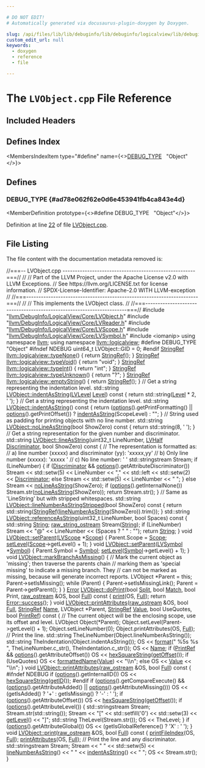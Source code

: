 ```yaml
---

# DO NOT EDIT!
# Automatically generated via docusaurus-plugin-doxygen by Doxygen.

slug: /api/files/lib/lib/debuginfo/lib/debuginfo/logicalview/lib/debuginfo/logicalview/core/lvobject-cpp
custom_edit_url: null
keywords:
  - doxygen
  - reference
  - file

---
```





# The `LVObject.cpp` File Reference

<DoxygenPage pluginConfig={pluginConfig}>



## Included Headers

<IncludesList>
<IncludesListItem
  filePath="llvm/DebugInfo/LogicalView/Core/LVObject.h"
  permalink="/docs/api/files/include/include/llvm/include/llvm/debuginfo/include/llvm/debuginfo/logicalview/include/llvm/debuginfo/logicalview/core/lvobject-h"
  isLocal="true" />
<IncludesListItem
  filePath="llvm/DebugInfo/LogicalView/Core/LVReader.h"
  permalink="/docs/api/files/include/include/llvm/include/llvm/debuginfo/include/llvm/debuginfo/logicalview/include/llvm/debuginfo/logicalview/core/lvreader-h"
  isLocal="true" />
<IncludesListItem
  filePath="llvm/DebugInfo/LogicalView/Core/LVScope.h"
  permalink="/docs/api/files/include/include/llvm/include/llvm/debuginfo/include/llvm/debuginfo/logicalview/include/llvm/debuginfo/logicalview/core/lvscope-h"
  isLocal="true" />
<IncludesListItem
  filePath="llvm/DebugInfo/LogicalView/Core/LVSymbol.h"
  permalink="/docs/api/files/include/include/llvm/include/llvm/debuginfo/include/llvm/debuginfo/logicalview/include/llvm/debuginfo/logicalview/core/lvsymbol-h"
  isLocal="true" />
<IncludesListItem
  filePath="iomanip"
  permalink=""
  isLocal="false" />
</IncludesList>

## Defines Index

<MembersIndex>

<MembersIndexItem
  type="#define"
  name={<><a href="#ad78e062f62e0d6e453941fb4ca843e4d">DEBUG&#95;TYPE</a>&nbsp;&nbsp;&nbsp;&quot;Object&quot;</>}>
</MembersIndexItem>

</MembersIndex>


<SectionDefinition>

## Defines

### DEBUG&#95;TYPE {#ad78e062f62e0d6e453941fb4ca843e4d}

<MemberDefinition
  prototype={<>#define DEBUG&#95;TYPE&nbsp;&nbsp;&nbsp;&quot;Object&quot;</>}>

Definition at line <a href="#l00022">22</a> of file <a href="/docs/api/files/lib/lib/debuginfo/lib/debuginfo/logicalview/lib/debuginfo/logicalview/core/lvobject-cpp">LVObject.cpp</a>.
</MemberDefinition>

</SectionDefinition>

## File Listing

The file content with the documentation metadata removed is:

<ProgramListing>

<Link id="l00001" /><CodeLine lineNumber="1"><Highlight kind="comment">//===-- LVObject.cpp ------------------------------------------------------===//</Highlight><Highlight kind="normal"></Highlight></CodeLine>
<Link id="l00002" /><CodeLine lineNumber="2"><Highlight kind="normal"></Highlight><Highlight kind="comment">//</Highlight><Highlight kind="normal"></Highlight></CodeLine>
<Link id="l00003" /><CodeLine lineNumber="3"><Highlight kind="normal"></Highlight><Highlight kind="comment">// Part of the LLVM Project, under the Apache License v2.0 with LLVM Exceptions.</Highlight><Highlight kind="normal"></Highlight></CodeLine>
<Link id="l00004" /><CodeLine lineNumber="4"><Highlight kind="normal"></Highlight><Highlight kind="comment">// See https://llvm.org/LICENSE.txt for license information.</Highlight><Highlight kind="normal"></Highlight></CodeLine>
<Link id="l00005" /><CodeLine lineNumber="5"><Highlight kind="normal"></Highlight><Highlight kind="comment">// SPDX-License-Identifier: Apache-2.0 WITH LLVM-exception</Highlight><Highlight kind="normal"></Highlight></CodeLine>
<Link id="l00006" /><CodeLine lineNumber="6"><Highlight kind="normal"></Highlight><Highlight kind="comment">//</Highlight><Highlight kind="normal"></Highlight></CodeLine>
<Link id="l00007" /><CodeLine lineNumber="7"><Highlight kind="normal"></Highlight><Highlight kind="comment">//===----------------------------------------------------------------------===//</Highlight><Highlight kind="normal"></Highlight></CodeLine>
<Link id="l00008" /><CodeLine lineNumber="8"><Highlight kind="normal"></Highlight><Highlight kind="comment">//</Highlight><Highlight kind="normal"></Highlight></CodeLine>
<Link id="l00009" /><CodeLine lineNumber="9"><Highlight kind="normal"></Highlight><Highlight kind="comment">// This implements the LVObject class.</Highlight><Highlight kind="normal"></Highlight></CodeLine>
<Link id="l00010" /><CodeLine lineNumber="10"><Highlight kind="normal"></Highlight><Highlight kind="comment">//</Highlight><Highlight kind="normal"></Highlight></CodeLine>
<Link id="l00011" /><CodeLine lineNumber="11"><Highlight kind="normal"></Highlight><Highlight kind="comment">//===----------------------------------------------------------------------===//</Highlight><Highlight kind="normal"></Highlight></CodeLine>
<Link id="l00012" /><CodeLine lineNumber="12"><Highlight kind="normal"></Highlight></CodeLine>
<Link id="l00013" /><CodeLine lineNumber="13"><Highlight kind="normal"></Highlight><Highlight kind="preprocessor">#include &quot;<a href="/docs/api/files/include/include/llvm/include/llvm/debuginfo/include/llvm/debuginfo/logicalview/include/llvm/debuginfo/logicalview/core/lvobject-h">llvm/DebugInfo/LogicalView/Core/LVObject.h</a>&quot;</Highlight><Highlight kind="normal"></Highlight></CodeLine>
<Link id="l00014" /><CodeLine lineNumber="14"><Highlight kind="normal"></Highlight><Highlight kind="preprocessor">#include &quot;<a href="/docs/api/files/include/include/llvm/include/llvm/debuginfo/include/llvm/debuginfo/logicalview/include/llvm/debuginfo/logicalview/core/lvreader-h">llvm/DebugInfo/LogicalView/Core/LVReader.h</a>&quot;</Highlight><Highlight kind="normal"></Highlight></CodeLine>
<Link id="l00015" /><CodeLine lineNumber="15"><Highlight kind="normal"></Highlight><Highlight kind="preprocessor">#include &quot;<a href="/docs/api/files/include/include/llvm/include/llvm/debuginfo/include/llvm/debuginfo/logicalview/include/llvm/debuginfo/logicalview/core/lvscope-h">llvm/DebugInfo/LogicalView/Core/LVScope.h</a>&quot;</Highlight><Highlight kind="normal"></Highlight></CodeLine>
<Link id="l00016" /><CodeLine lineNumber="16"><Highlight kind="normal"></Highlight><Highlight kind="preprocessor">#include &quot;<a href="/docs/api/files/include/include/llvm/include/llvm/debuginfo/include/llvm/debuginfo/logicalview/include/llvm/debuginfo/logicalview/core/lvsymbol-h">llvm/DebugInfo/LogicalView/Core/LVSymbol.h</a>&quot;</Highlight><Highlight kind="normal"></Highlight></CodeLine>
<Link id="l00017" /><CodeLine lineNumber="17"><Highlight kind="normal"></Highlight><Highlight kind="preprocessor">#include &lt;iomanip&gt;</Highlight><Highlight kind="normal"></Highlight></CodeLine>
<Link id="l00018" /><CodeLine lineNumber="18"><Highlight kind="normal"></Highlight></CodeLine>
<Link id="l00019" /><CodeLine lineNumber="19"><Highlight kind="normal"></Highlight><Highlight kind="keyword">using namespace </Highlight><Highlight kind="normal"><a href="/docs/api/namespaces/llvm">llvm</a>;</Highlight></CodeLine>
<Link id="l00020" /><CodeLine lineNumber="20"><Highlight kind="normal"></Highlight><Highlight kind="keyword">using namespace </Highlight><Highlight kind="normal"><a href="/docs/api/namespaces/llvm/logicalview">llvm::logicalview</a>;</Highlight></CodeLine>
<Link id="l00021" /><CodeLine lineNumber="21"><Highlight kind="normal"></Highlight></CodeLine>
<Link id="l00022" /><CodeLine lineNumber="22" lineLink="#ad78e062f62e0d6e453941fb4ca843e4d"><Highlight kind="normal"></Highlight><Highlight kind="preprocessor">#define DEBUG&#95;TYPE &quot;Object&quot;</Highlight><Highlight kind="normal"></Highlight></CodeLine>
<Link id="l00023" /><CodeLine lineNumber="23"><Highlight kind="normal"></Highlight></CodeLine>
<Link id="l00024" /><CodeLine lineNumber="24"><Highlight kind="normal"></Highlight><Highlight kind="preprocessor">#ifndef NDEBUG</Highlight><Highlight kind="normal"></Highlight></CodeLine>
<Link id="l00025" /><CodeLine lineNumber="25"><Highlight kind="normal">uint64&#95;t LVObject::GID = 0;</Highlight></CodeLine>
<Link id="l00026" /><CodeLine lineNumber="26"><Highlight kind="normal"></Highlight><Highlight kind="preprocessor">#endif</Highlight><Highlight kind="normal"></Highlight></CodeLine>
<Link id="l00027" /><CodeLine lineNumber="27"><Highlight kind="normal"></Highlight></CodeLine>
<Link id="l00028" /><CodeLine lineNumber="28" lineLink="/docs/api/namespaces/llvm/logicalview/#a774c03bd80c2740100178b581c7d7f8f"><Highlight kind="normal"><a href="/docs/api/classes/llvm/stringref">StringRef</a> <a href="/docs/api/namespaces/llvm/logicalview/#a774c03bd80c2740100178b581c7d7f8f">llvm::logicalview::typeNone</a>() &#123; </Highlight><Highlight kind="keywordflow">return</Highlight><Highlight kind="normal"> <a href="/docs/api/classes/llvm/stringref">StringRef</a>(); &#125;</Highlight></CodeLine>
<Link id="l00029" /><CodeLine lineNumber="29" lineLink="/docs/api/namespaces/llvm/logicalview/#ae02e5f410984a4ef397d06c42e44ff7a"><Highlight kind="normal"><a href="/docs/api/classes/llvm/stringref">StringRef</a> <a href="/docs/api/namespaces/llvm/logicalview/#ae02e5f410984a4ef397d06c42e44ff7a">llvm::logicalview::typeVoid</a>() &#123; </Highlight><Highlight kind="keywordflow">return</Highlight><Highlight kind="normal"> </Highlight><Highlight kind="stringliteral">&quot;void&quot;</Highlight><Highlight kind="normal">; &#125;</Highlight></CodeLine>
<Link id="l00030" /><CodeLine lineNumber="30" lineLink="/docs/api/namespaces/llvm/logicalview/#ad1c531a0699aebb488abde5cbf977c50"><Highlight kind="normal"><a href="/docs/api/classes/llvm/stringref">StringRef</a> <a href="/docs/api/namespaces/llvm/logicalview/#ad1c531a0699aebb488abde5cbf977c50">llvm::logicalview::typeInt</a>() &#123; </Highlight><Highlight kind="keywordflow">return</Highlight><Highlight kind="normal"> </Highlight><Highlight kind="stringliteral">&quot;int&quot;</Highlight><Highlight kind="normal">; &#125;</Highlight></CodeLine>
<Link id="l00031" /><CodeLine lineNumber="31" lineLink="/docs/api/namespaces/llvm/logicalview/#a60922260b893f6f8628b73c88c1fc5c6"><Highlight kind="normal"><a href="/docs/api/classes/llvm/stringref">StringRef</a> <a href="/docs/api/namespaces/llvm/logicalview/#a60922260b893f6f8628b73c88c1fc5c6">llvm::logicalview::typeUnknown</a>() &#123; </Highlight><Highlight kind="keywordflow">return</Highlight><Highlight kind="normal"> </Highlight><Highlight kind="stringliteral">&quot;?&quot;</Highlight><Highlight kind="normal">; &#125;</Highlight></CodeLine>
<Link id="l00032" /><CodeLine lineNumber="32" lineLink="/docs/api/namespaces/llvm/logicalview/#a6a2797528e8279aa6a07de8f556466b3"><Highlight kind="normal"><a href="/docs/api/classes/llvm/stringref">StringRef</a> <a href="/docs/api/namespaces/llvm/logicalview/#a6a2797528e8279aa6a07de8f556466b3">llvm::logicalview::emptyString</a>() &#123; </Highlight><Highlight kind="keywordflow">return</Highlight><Highlight kind="normal"> <a href="/docs/api/classes/llvm/stringref">StringRef</a>(); &#125;</Highlight></CodeLine>
<Link id="l00033" /><CodeLine lineNumber="33"><Highlight kind="normal"></Highlight></CodeLine>
<Link id="l00034" /><CodeLine lineNumber="34"><Highlight kind="normal"></Highlight><Highlight kind="comment">// Get a string representing the indentation level.</Highlight><Highlight kind="normal"></Highlight></CodeLine>
<Link id="l00035" /><CodeLine lineNumber="35" lineLink="/docs/api/classes/llvm/logicalview/lvobject/#ad56bb10245038b174ef3b677b057592e"><Highlight kind="normal">std::string <a href="/docs/api/classes/llvm/logicalview/lvobject/#a3cdf91e89eae0b90391ed4de8e888d48">LVObject::indentAsString</a>(<a href="/docs/api/namespaces/llvm/logicalview/#a4eaccc9c89c59a59cbfab176861e1581">LVLevel</a> <a href="/docs/api/namespaces/llvm/logicalview/#a9696bc411b0a7022c2cc78bff5173cefaa0db49ba470c1c9ae2128c3470339153">Level</a>)</Highlight><Highlight kind="keyword"> const </Highlight><Highlight kind="normal">&#123;</Highlight></CodeLine>
<Link id="l00036" /><CodeLine lineNumber="36"><Highlight kind="normal">  </Highlight><Highlight kind="keywordflow">return</Highlight><Highlight kind="normal"> std::string(<a href="/docs/api/namespaces/llvm/logicalview/#a9696bc411b0a7022c2cc78bff5173cefaa0db49ba470c1c9ae2128c3470339153">Level</a> &#42; 2, </Highlight><Highlight kind="charliteral">&#39; &#39;</Highlight><Highlight kind="normal">);</Highlight></CodeLine>
<Link id="l00037" /><CodeLine lineNumber="37"><Highlight kind="normal">&#125;</Highlight></CodeLine>
<Link id="l00038" /><CodeLine lineNumber="38"><Highlight kind="normal"></Highlight></CodeLine>
<Link id="l00039" /><CodeLine lineNumber="39"><Highlight kind="normal"></Highlight><Highlight kind="comment">// Get a string representing the indentation level.</Highlight><Highlight kind="normal"></Highlight></CodeLine>
<Link id="l00040" /><CodeLine lineNumber="40" lineLink="/docs/api/classes/llvm/logicalview/lvobject/#a3cdf91e89eae0b90391ed4de8e888d48"><Highlight kind="normal">std::string <a href="/docs/api/classes/llvm/logicalview/lvobject/#a3cdf91e89eae0b90391ed4de8e888d48">LVObject::indentAsString</a>()</Highlight><Highlight kind="keyword"> const </Highlight><Highlight kind="normal">&#123;</Highlight></CodeLine>
<Link id="l00041" /><CodeLine lineNumber="41"><Highlight kind="normal">  </Highlight><Highlight kind="keywordflow">return</Highlight><Highlight kind="normal"> (<a href="/docs/api/namespaces/llvm/logicalview/#adc3278484dd140d018661381153aaf8d">options</a>().getPrintFormatting() || <a href="/docs/api/namespaces/llvm/logicalview/#adc3278484dd140d018661381153aaf8d">options</a>().getPrintOffset())</Highlight></CodeLine>
<Link id="l00042" /><CodeLine lineNumber="42"><Highlight kind="normal">             ? <a href="/docs/api/classes/llvm/logicalview/lvobject/#a3cdf91e89eae0b90391ed4de8e888d48">indentAsString</a>(ScopeLevel)</Highlight></CodeLine>
<Link id="l00043" /><CodeLine lineNumber="43"><Highlight kind="normal">             : </Highlight><Highlight kind="stringliteral">&quot;&quot;</Highlight><Highlight kind="normal">;</Highlight></CodeLine>
<Link id="l00044" /><CodeLine lineNumber="44"><Highlight kind="normal">&#125;</Highlight></CodeLine>
<Link id="l00045" /><CodeLine lineNumber="45"><Highlight kind="normal"></Highlight></CodeLine>
<Link id="l00046" /><CodeLine lineNumber="46"><Highlight kind="normal"></Highlight><Highlight kind="comment">// String used as padding for printing objects with no line number.</Highlight><Highlight kind="normal"></Highlight></CodeLine>
<Link id="l00047" /><CodeLine lineNumber="47" lineLink="/docs/api/classes/llvm/logicalview/lvobject/#ac84d4fb8f9150eb2b1c33b5f578eea90"><Highlight kind="normal">std::string <a href="/docs/api/classes/llvm/logicalview/lvobject/#ac84d4fb8f9150eb2b1c33b5f578eea90">LVObject::noLineAsString</a>(</Highlight><Highlight kind="keywordtype">bool</Highlight><Highlight kind="normal"> ShowZero)</Highlight><Highlight kind="keyword"> const </Highlight><Highlight kind="normal">&#123;</Highlight></CodeLine>
<Link id="l00048" /><CodeLine lineNumber="48"><Highlight kind="normal">  </Highlight><Highlight kind="keywordflow">return</Highlight><Highlight kind="normal"> std::string(8, </Highlight><Highlight kind="charliteral">&#39; &#39;</Highlight><Highlight kind="normal">);</Highlight></CodeLine>
<Link id="l00049" /><CodeLine lineNumber="49"><Highlight kind="normal">&#125;</Highlight></CodeLine>
<Link id="l00050" /><CodeLine lineNumber="50"><Highlight kind="normal"></Highlight></CodeLine>
<Link id="l00051" /><CodeLine lineNumber="51"><Highlight kind="normal"></Highlight><Highlight kind="comment">// Get a string representation for the given number and discriminator.</Highlight><Highlight kind="normal"></Highlight></CodeLine>
<Link id="l00052" /><CodeLine lineNumber="52" lineLink="/docs/api/classes/llvm/logicalview/lvobject/#a37c137ed3c3bebc4ca879a8e4dfd3d7d"><Highlight kind="normal">std::string <a href="/docs/api/classes/llvm/logicalview/lvobject/#a37c137ed3c3bebc4ca879a8e4dfd3d7d">LVObject::lineAsString</a>(uint32&#95;t LineNumber, <a href="/docs/api/namespaces/llvm/logicalview/#adca89b91edd56113e539a1b1c5a4c26f">LVHalf</a> <a href="/docs/api/namespaces/llvm/logicalview/#a9696bc411b0a7022c2cc78bff5173cefa3d07d09db1423c8da8e60b5f36d2d903">Discriminator</a>,</Highlight></CodeLine>
<Link id="l00053" /><CodeLine lineNumber="53"><Highlight kind="normal">                                   </Highlight><Highlight kind="keywordtype">bool</Highlight><Highlight kind="normal"> ShowZero)</Highlight><Highlight kind="keyword"> const </Highlight><Highlight kind="normal">&#123;</Highlight></CodeLine>
<Link id="l00054" /><CodeLine lineNumber="54"><Highlight kind="normal">  </Highlight><Highlight kind="comment">// The representation is formatted as:</Highlight><Highlight kind="normal"></Highlight></CodeLine>
<Link id="l00055" /><CodeLine lineNumber="55"><Highlight kind="normal">  </Highlight><Highlight kind="comment">// a) line number (xxxxx) and discriminator (yy): &#39;xxxxx,yy&#39;</Highlight><Highlight kind="normal"></Highlight></CodeLine>
<Link id="l00056" /><CodeLine lineNumber="56"><Highlight kind="normal">  </Highlight><Highlight kind="comment">// b) Only line number (xxxxx):                   &#39;xxxxx   &#39;</Highlight><Highlight kind="normal"></Highlight></CodeLine>
<Link id="l00057" /><CodeLine lineNumber="57"><Highlight kind="normal">  </Highlight><Highlight kind="comment">// c) No line number:                             &#39;        &#39;</Highlight><Highlight kind="normal"></Highlight></CodeLine>
<Link id="l00058" /><CodeLine lineNumber="58"><Highlight kind="normal">  std::stringstream Stream;</Highlight></CodeLine>
<Link id="l00059" /><CodeLine lineNumber="59"><Highlight kind="normal">  </Highlight><Highlight kind="keywordflow">if</Highlight><Highlight kind="normal"> (LineNumber) &#123;</Highlight></CodeLine>
<Link id="l00060" /><CodeLine lineNumber="60"><Highlight kind="normal">    </Highlight><Highlight kind="keywordflow">if</Highlight><Highlight kind="normal"> (<a href="/docs/api/namespaces/llvm/logicalview/#a9696bc411b0a7022c2cc78bff5173cefa3d07d09db1423c8da8e60b5f36d2d903">Discriminator</a> &amp;&amp; <a href="/docs/api/namespaces/llvm/logicalview/#adc3278484dd140d018661381153aaf8d">options</a>().getAttributeDiscriminator())</Highlight></CodeLine>
<Link id="l00061" /><CodeLine lineNumber="61"><Highlight kind="normal">      Stream &lt;&lt; std::setw(5) &lt;&lt; LineNumber &lt;&lt; </Highlight><Highlight kind="stringliteral">&quot;,&quot;</Highlight><Highlight kind="normal"> &lt;&lt; std::left &lt;&lt; std::setw(2)</Highlight></CodeLine>
<Link id="l00062" /><CodeLine lineNumber="62"><Highlight kind="normal">             &lt;&lt; <a href="/docs/api/namespaces/llvm/logicalview/#a9696bc411b0a7022c2cc78bff5173cefa3d07d09db1423c8da8e60b5f36d2d903">Discriminator</a>;</Highlight></CodeLine>
<Link id="l00063" /><CodeLine lineNumber="63"><Highlight kind="normal">    </Highlight><Highlight kind="keywordflow">else</Highlight><Highlight kind="normal"></Highlight></CodeLine>
<Link id="l00064" /><CodeLine lineNumber="64"><Highlight kind="normal">      Stream &lt;&lt; std::setw(5) &lt;&lt; LineNumber &lt;&lt; </Highlight><Highlight kind="stringliteral">&quot;   &quot;</Highlight><Highlight kind="normal">;</Highlight></CodeLine>
<Link id="l00065" /><CodeLine lineNumber="65"><Highlight kind="normal">  &#125; </Highlight><Highlight kind="keywordflow">else</Highlight><Highlight kind="normal"></Highlight></CodeLine>
<Link id="l00066" /><CodeLine lineNumber="66"><Highlight kind="normal">    Stream &lt;&lt; <a href="/docs/api/classes/llvm/logicalview/lvobject/#ac84d4fb8f9150eb2b1c33b5f578eea90">noLineAsString</a>(ShowZero);</Highlight></CodeLine>
<Link id="l00067" /><CodeLine lineNumber="67"><Highlight kind="normal"></Highlight></CodeLine>
<Link id="l00068" /><CodeLine lineNumber="68"><Highlight kind="normal">  </Highlight><Highlight kind="keywordflow">if</Highlight><Highlight kind="normal"> (<a href="/docs/api/namespaces/llvm/logicalview/#adc3278484dd140d018661381153aaf8d">options</a>().getInternalNone())</Highlight></CodeLine>
<Link id="l00069" /><CodeLine lineNumber="69"><Highlight kind="normal">    Stream.str(<a href="/docs/api/classes/llvm/logicalview/lvobject/#ac84d4fb8f9150eb2b1c33b5f578eea90">noLineAsString</a>(ShowZero));</Highlight></CodeLine>
<Link id="l00070" /><CodeLine lineNumber="70"><Highlight kind="normal"></Highlight></CodeLine>
<Link id="l00071" /><CodeLine lineNumber="71"><Highlight kind="normal">  </Highlight><Highlight kind="keywordflow">return</Highlight><Highlight kind="normal"> Stream.str();</Highlight></CodeLine>
<Link id="l00072" /><CodeLine lineNumber="72"><Highlight kind="normal">&#125;</Highlight></CodeLine>
<Link id="l00073" /><CodeLine lineNumber="73"><Highlight kind="normal"></Highlight></CodeLine>
<Link id="l00074" /><CodeLine lineNumber="74"><Highlight kind="normal"></Highlight><Highlight kind="comment">// Same as &#39;LineString&#39; but with stripped whitespaces.</Highlight><Highlight kind="normal"></Highlight></CodeLine>
<Link id="l00075" /><CodeLine lineNumber="75" lineLink="/docs/api/classes/llvm/logicalview/lvobject/#aecf8de8c25352b77912539efc3c4bdf3"><Highlight kind="normal">std::string <a href="/docs/api/classes/llvm/logicalview/lvobject/#aecf8de8c25352b77912539efc3c4bdf3">LVObject::lineNumberAsStringStripped</a>(</Highlight><Highlight kind="keywordtype">bool</Highlight><Highlight kind="normal"> ShowZero)</Highlight><Highlight kind="keyword"> const </Highlight><Highlight kind="normal">&#123;</Highlight></CodeLine>
<Link id="l00076" /><CodeLine lineNumber="76"><Highlight kind="normal">  </Highlight><Highlight kind="keywordflow">return</Highlight><Highlight kind="normal"> std::string(<a href="/docs/api/classes/llvm/stringref">StringRef</a>(<a href="/docs/api/classes/llvm/logicalview/lvobject/#a56c79b694f7b59849dc64efabc9c3b70">lineNumberAsString</a>(ShowZero)).trim());</Highlight></CodeLine>
<Link id="l00077" /><CodeLine lineNumber="77"><Highlight kind="normal">&#125;</Highlight></CodeLine>
<Link id="l00078" /><CodeLine lineNumber="78"><Highlight kind="normal"></Highlight></CodeLine>
<Link id="l00079" /><CodeLine lineNumber="79" lineLink="/docs/api/classes/llvm/logicalview/lvobject/#a0e40564d3a2dc29ca5be453dbe05568c"><Highlight kind="normal">std::string <a href="/docs/api/classes/llvm/logicalview/lvobject/#a0e40564d3a2dc29ca5be453dbe05568c">LVObject::referenceAsString</a>(uint32&#95;t LineNumber,</Highlight></CodeLine>
<Link id="l00080" /><CodeLine lineNumber="80"><Highlight kind="normal">                                        </Highlight><Highlight kind="keywordtype">bool</Highlight><Highlight kind="normal"> Spaces)</Highlight><Highlight kind="keyword"> const </Highlight><Highlight kind="normal">&#123;</Highlight></CodeLine>
<Link id="l00081" /><CodeLine lineNumber="81"><Highlight kind="normal">  std::string <a href="/docs/api/namespaces/llvm/#ac226f3d2b9ca090171a8e0a8cb92c343a27118326006d3829667a400ad23d5d98">String</a>;</Highlight></CodeLine>
<Link id="l00082" /><CodeLine lineNumber="82"><Highlight kind="normal">  <a href="/docs/api/classes/llvm/raw-string-ostream">raw&#95;string&#95;ostream</a> Stream(<a href="/docs/api/namespaces/llvm/#ac226f3d2b9ca090171a8e0a8cb92c343a27118326006d3829667a400ad23d5d98">String</a>);</Highlight></CodeLine>
<Link id="l00083" /><CodeLine lineNumber="83"><Highlight kind="normal">  </Highlight><Highlight kind="keywordflow">if</Highlight><Highlight kind="normal"> (LineNumber)</Highlight></CodeLine>
<Link id="l00084" /><CodeLine lineNumber="84"><Highlight kind="normal">    Stream &lt;&lt; </Highlight><Highlight kind="stringliteral">&quot;@&quot;</Highlight><Highlight kind="normal"> &lt;&lt; LineNumber &lt;&lt; (Spaces ? </Highlight><Highlight kind="stringliteral">&quot; &quot;</Highlight><Highlight kind="normal"> : </Highlight><Highlight kind="stringliteral">&quot;&quot;</Highlight><Highlight kind="normal">);</Highlight></CodeLine>
<Link id="l00085" /><CodeLine lineNumber="85"><Highlight kind="normal"></Highlight></CodeLine>
<Link id="l00086" /><CodeLine lineNumber="86"><Highlight kind="normal">  </Highlight><Highlight kind="keywordflow">return</Highlight><Highlight kind="normal"> <a href="/docs/api/namespaces/llvm/#ac226f3d2b9ca090171a8e0a8cb92c343a27118326006d3829667a400ad23d5d98">String</a>;</Highlight></CodeLine>
<Link id="l00087" /><CodeLine lineNumber="87"><Highlight kind="normal">&#125;</Highlight></CodeLine>
<Link id="l00088" /><CodeLine lineNumber="88"><Highlight kind="normal"></Highlight></CodeLine>
<Link id="l00089" /><CodeLine lineNumber="89" lineLink="/docs/api/classes/llvm/logicalview/lvobject/#a980c7096c97db862ddec95e311bc60a7"><Highlight kind="normal"></Highlight><Highlight kind="keywordtype">void</Highlight><Highlight kind="normal"> <a href="/docs/api/classes/llvm/logicalview/lvobject/#a980c7096c97db862ddec95e311bc60a7">LVObject::setParent</a>(<a href="/docs/api/classes/llvm/logicalview/lvscope">LVScope</a> &#42;<a href="/docs/api/classes/llvm/logicalview/lvobject/#af6ec25fbed1ba22e74fe2173798fc6c1">Scope</a>) &#123;</Highlight></CodeLine>
<Link id="l00090" /><CodeLine lineNumber="90"><Highlight kind="normal">  Parent.Scope = <a href="/docs/api/classes/llvm/logicalview/lvobject/#af6ec25fbed1ba22e74fe2173798fc6c1">Scope</a>;</Highlight></CodeLine>
<Link id="l00091" /><CodeLine lineNumber="91"><Highlight kind="normal">  <a href="/docs/api/classes/llvm/logicalview/lvobject/#a4f4676dc32df6345482e9e84ed814274">setLevel</a>(<a href="/docs/api/classes/llvm/logicalview/lvobject/#af6ec25fbed1ba22e74fe2173798fc6c1">Scope</a>-&gt;getLevel() + 1);</Highlight></CodeLine>
<Link id="l00092" /><CodeLine lineNumber="92"><Highlight kind="normal">&#125;</Highlight></CodeLine>
<Link id="l00093" /><CodeLine lineNumber="93" lineLink="/docs/api/classes/llvm/logicalview/lvobject/#a0da483d93a05048df582a7abc08a6515"><Highlight kind="normal"></Highlight><Highlight kind="keywordtype">void</Highlight><Highlight kind="normal"> <a href="/docs/api/classes/llvm/logicalview/lvobject/#a980c7096c97db862ddec95e311bc60a7">LVObject::setParent</a>(<a href="/docs/api/classes/llvm/logicalview/lvsymbol">LVSymbol</a> &#42;<a href="/docs/api/classes/llvm/logicalview/lvobject/#aca73388280910037c4d10ff4e6c22756">Symbol</a>) &#123;</Highlight></CodeLine>
<Link id="l00094" /><CodeLine lineNumber="94"><Highlight kind="normal">  Parent.Symbol = <a href="/docs/api/classes/llvm/logicalview/lvobject/#aca73388280910037c4d10ff4e6c22756">Symbol</a>;</Highlight></CodeLine>
<Link id="l00095" /><CodeLine lineNumber="95"><Highlight kind="normal">  <a href="/docs/api/classes/llvm/logicalview/lvobject/#a4f4676dc32df6345482e9e84ed814274">setLevel</a>(<a href="/docs/api/classes/llvm/logicalview/lvobject/#aca73388280910037c4d10ff4e6c22756">Symbol</a>-&gt;getLevel() + 1);</Highlight></CodeLine>
<Link id="l00096" /><CodeLine lineNumber="96"><Highlight kind="normal">&#125;</Highlight></CodeLine>
<Link id="l00097" /><CodeLine lineNumber="97"><Highlight kind="normal"></Highlight></CodeLine>
<Link id="l00098" /><CodeLine lineNumber="98" lineLink="/docs/api/classes/llvm/logicalview/lvobject/#ac1d085ff08f6da33711c01f57d87eb49"><Highlight kind="normal"></Highlight><Highlight kind="keywordtype">void</Highlight><Highlight kind="normal"> <a href="/docs/api/classes/llvm/logicalview/lvobject/#ac1d085ff08f6da33711c01f57d87eb49">LVObject::markBranchAsMissing</a>() &#123;</Highlight></CodeLine>
<Link id="l00099" /><CodeLine lineNumber="99"><Highlight kind="normal">  </Highlight><Highlight kind="comment">// Mark the current object as &#39;missing&#39;; then traverse the parents chain</Highlight><Highlight kind="normal"></Highlight></CodeLine>
<Link id="l00100" /><CodeLine lineNumber="100"><Highlight kind="normal">  </Highlight><Highlight kind="comment">// marking them as &#39;special missing&#39; to indicate a missing branch. They</Highlight><Highlight kind="normal"></Highlight></CodeLine>
<Link id="l00101" /><CodeLine lineNumber="101"><Highlight kind="normal">  </Highlight><Highlight kind="comment">// can not be marked as missing, because will generate incorrect reports.</Highlight><Highlight kind="normal"></Highlight></CodeLine>
<Link id="l00102" /><CodeLine lineNumber="102"><Highlight kind="normal">  LVObject &#42;Parent = </Highlight><Highlight kind="keyword">this</Highlight><Highlight kind="normal">;</Highlight></CodeLine>
<Link id="l00103" /><CodeLine lineNumber="103"><Highlight kind="normal">  Parent-&gt;setIsMissing();</Highlight></CodeLine>
<Link id="l00104" /><CodeLine lineNumber="104"><Highlight kind="normal">  </Highlight><Highlight kind="keywordflow">while</Highlight><Highlight kind="normal"> (Parent) &#123;</Highlight></CodeLine>
<Link id="l00105" /><CodeLine lineNumber="105"><Highlight kind="normal">    Parent-&gt;setIsMissingLink();</Highlight></CodeLine>
<Link id="l00106" /><CodeLine lineNumber="106"><Highlight kind="normal">    Parent = Parent-&gt;getParent();</Highlight></CodeLine>
<Link id="l00107" /><CodeLine lineNumber="107"><Highlight kind="normal">  &#125;</Highlight></CodeLine>
<Link id="l00108" /><CodeLine lineNumber="108"><Highlight kind="normal">&#125;</Highlight></CodeLine>
<Link id="l00109" /><CodeLine lineNumber="109"><Highlight kind="normal"></Highlight></CodeLine>
<Link id="l00110" /><CodeLine lineNumber="110" lineLink="/docs/api/classes/llvm/logicalview/lvobject/#a188ae80eca4861c8c577fa5e905d8129"><Highlight kind="normal"><a href="/docs/api/classes/llvm/error">Error</a> <a href="/docs/api/classes/llvm/logicalview/lvobject/#a188ae80eca4861c8c577fa5e905d8129">LVObject::doPrint</a>(</Highlight><Highlight kind="keywordtype">bool</Highlight><Highlight kind="normal"> <a href="/docs/api/namespaces/llvm/logicalview/#a032987f23ff952c1def983c6bb120f00a8a9e64d86ed12ad40de129bc7f4683b2">Split</a>, </Highlight><Highlight kind="keywordtype">bool</Highlight><Highlight kind="normal"> <a href="/docs/api/namespaces/llvm/#a313a633eb3049b90e931206183e1251ea6da89265a9a8b0b28eb4946bb2ec0c6d">Match</a>, </Highlight><Highlight kind="keywordtype">bool</Highlight><Highlight kind="normal"> Print, <a href="/docs/api/classes/llvm/raw-ostream">raw&#95;ostream</a> &amp;OS,</Highlight></CodeLine>
<Link id="l00111" /><CodeLine lineNumber="111"><Highlight kind="normal">                        </Highlight><Highlight kind="keywordtype">bool</Highlight><Highlight kind="normal"> <a href="/docs/api/namespaces/llvm/#ad5b7ced2aa529c892b2219cd29b08760abbd47109890259c0127154db1af26c75">Full</a>)</Highlight><Highlight kind="keyword"> const </Highlight><Highlight kind="normal">&#123;</Highlight></CodeLine>
<Link id="l00112" /><CodeLine lineNumber="112"><Highlight kind="normal">  <a href="/docs/api/classes/llvm/logicalview/lvobject/#a3e05892840abc9d678e261136a722c8f">print</a>(OS, <a href="/docs/api/namespaces/llvm/#ad5b7ced2aa529c892b2219cd29b08760abbd47109890259c0127154db1af26c75">Full</a>);</Highlight></CodeLine>
<Link id="l00113" /><CodeLine lineNumber="113"><Highlight kind="normal">  </Highlight><Highlight kind="keywordflow">return</Highlight><Highlight kind="normal"> <a href="/docs/api/classes/llvm/error/#a4dfd0813c3d0e0a30439b5a3e9196b59">Error::success</a>();</Highlight></CodeLine>
<Link id="l00114" /><CodeLine lineNumber="114"><Highlight kind="normal">&#125;</Highlight></CodeLine>
<Link id="l00115" /><CodeLine lineNumber="115"><Highlight kind="normal"></Highlight></CodeLine>
<Link id="l00116" /><CodeLine lineNumber="116" lineLink="/docs/api/classes/llvm/logicalview/lvobject/#a380680c52658e054b402ae6608c1abae"><Highlight kind="normal"></Highlight><Highlight kind="keywordtype">void</Highlight><Highlight kind="normal"> <a href="/docs/api/classes/llvm/logicalview/lvobject/#a511a925253616e16867c610c2c101a51">LVObject::printAttributes</a>(<a href="/docs/api/classes/llvm/raw-ostream">raw&#95;ostream</a> &amp;OS, </Highlight><Highlight kind="keywordtype">bool</Highlight><Highlight kind="normal"> <a href="/docs/api/namespaces/llvm/#ad5b7ced2aa529c892b2219cd29b08760abbd47109890259c0127154db1af26c75">Full</a>, <a href="/docs/api/classes/llvm/stringref">StringRef</a> <a href="/docs/api/namespaces/llvm/logicalview/#af64c789b30b79a5f18889270bccef27ea49ee3087348e8d44e1feda1917443987">Name</a>,</Highlight></CodeLine>
<Link id="l00117" /><CodeLine lineNumber="117"><Highlight kind="normal">                               LVObject &#42;Parent, <a href="/docs/api/classes/llvm/stringref">StringRef</a> <a href="/docs/api/classes/llvm/value">Value</a>,</Highlight></CodeLine>
<Link id="l00118" /><CodeLine lineNumber="118"><Highlight kind="normal">                               </Highlight><Highlight kind="keywordtype">bool</Highlight><Highlight kind="normal"> UseQuotes, </Highlight><Highlight kind="keywordtype">bool</Highlight><Highlight kind="normal"> <a href="/docs/api/files/lib/lib/analysis/aliasanalysisevaluator-cpp/#a6451a1c6480d20ddadc050d111ed983e">PrintRef</a>)</Highlight><Highlight kind="keyword"> const </Highlight><Highlight kind="normal">&#123;</Highlight></CodeLine>
<Link id="l00119" /><CodeLine lineNumber="119"><Highlight kind="normal">  </Highlight><Highlight kind="comment">// The current object will be the enclosing scope, use its offset and level.</Highlight><Highlight kind="normal"></Highlight></CodeLine>
<Link id="l00120" /><CodeLine lineNumber="120"><Highlight kind="normal">  LVObject Object(&#42;Parent);</Highlight></CodeLine>
<Link id="l00121" /><CodeLine lineNumber="121"><Highlight kind="normal">  Object.setLevel(Parent-&gt;getLevel() + 1);</Highlight></CodeLine>
<Link id="l00122" /><CodeLine lineNumber="122"><Highlight kind="normal">  Object.setLineNumber(0);</Highlight></CodeLine>
<Link id="l00123" /><CodeLine lineNumber="123"><Highlight kind="normal">  Object.printAttributes(OS, <a href="/docs/api/namespaces/llvm/#ad5b7ced2aa529c892b2219cd29b08760abbd47109890259c0127154db1af26c75">Full</a>);</Highlight></CodeLine>
<Link id="l00124" /><CodeLine lineNumber="124"><Highlight kind="normal"></Highlight></CodeLine>
<Link id="l00125" /><CodeLine lineNumber="125"><Highlight kind="normal">  </Highlight><Highlight kind="comment">// Print the line.</Highlight><Highlight kind="normal"></Highlight></CodeLine>
<Link id="l00126" /><CodeLine lineNumber="126"><Highlight kind="normal">  std::string TheLineNumber(Object.lineNumberAsString());</Highlight></CodeLine>
<Link id="l00127" /><CodeLine lineNumber="127"><Highlight kind="normal">  std::string TheIndentation(Object.indentAsString());</Highlight></CodeLine>
<Link id="l00128" /><CodeLine lineNumber="128"><Highlight kind="normal">  OS &lt;&lt; <a href="/docs/api/namespaces/llvm/#a939bc2108d47080767f0c06ba56caec7">format</a>(</Highlight><Highlight kind="stringliteral">&quot; %5s %s &quot;</Highlight><Highlight kind="normal">, TheLineNumber.c&#95;str(), TheIndentation.c&#95;str());</Highlight></CodeLine>
<Link id="l00129" /><CodeLine lineNumber="129"><Highlight kind="normal"></Highlight></CodeLine>
<Link id="l00130" /><CodeLine lineNumber="130"><Highlight kind="normal">  OS &lt;&lt; <a href="/docs/api/namespaces/llvm/logicalview/#af64c789b30b79a5f18889270bccef27ea49ee3087348e8d44e1feda1917443987">Name</a>;</Highlight></CodeLine>
<Link id="l00131" /><CodeLine lineNumber="131"><Highlight kind="normal">  </Highlight><Highlight kind="keywordflow">if</Highlight><Highlight kind="normal"> (<a href="/docs/api/files/lib/lib/analysis/aliasanalysisevaluator-cpp/#a6451a1c6480d20ddadc050d111ed983e">PrintRef</a> &amp;&amp; <a href="/docs/api/namespaces/llvm/logicalview/#adc3278484dd140d018661381153aaf8d">options</a>().getAttributeOffset())</Highlight></CodeLine>
<Link id="l00132" /><CodeLine lineNumber="132"><Highlight kind="normal">    OS &lt;&lt; <a href="/docs/api/namespaces/llvm/logicalview/#a820f6df585d9c37a5904dd9703b0e356">hexSquareString</a>(<a href="/docs/api/classes/llvm/logicalview/lvobject/#ad2140967118b77a7ba7115ac2ba743ca">getOffset</a>());</Highlight></CodeLine>
<Link id="l00133" /><CodeLine lineNumber="133"><Highlight kind="normal">  </Highlight><Highlight kind="keywordflow">if</Highlight><Highlight kind="normal"> (UseQuotes)</Highlight></CodeLine>
<Link id="l00134" /><CodeLine lineNumber="134"><Highlight kind="normal">    OS &lt;&lt; <a href="/docs/api/namespaces/llvm/logicalview/#a975e05a429ba081a152682652ee640f9">formattedName</a>(<a href="/docs/api/classes/llvm/value">Value</a>) &lt;&lt; </Highlight><Highlight kind="stringliteral">&quot;\\n&quot;</Highlight><Highlight kind="normal">;</Highlight></CodeLine>
<Link id="l00135" /><CodeLine lineNumber="135"><Highlight kind="normal">  </Highlight><Highlight kind="keywordflow">else</Highlight><Highlight kind="normal"></Highlight></CodeLine>
<Link id="l00136" /><CodeLine lineNumber="136"><Highlight kind="normal">    OS &lt;&lt; <a href="/docs/api/classes/llvm/value">Value</a> &lt;&lt; </Highlight><Highlight kind="stringliteral">&quot;\\n&quot;</Highlight><Highlight kind="normal">;</Highlight></CodeLine>
<Link id="l00137" /><CodeLine lineNumber="137"><Highlight kind="normal">&#125;</Highlight></CodeLine>
<Link id="l00138" /><CodeLine lineNumber="138"><Highlight kind="normal"></Highlight></CodeLine>
<Link id="l00139" /><CodeLine lineNumber="139" lineLink="/docs/api/classes/llvm/logicalview/lvobject/#a511a925253616e16867c610c2c101a51"><Highlight kind="normal"></Highlight><Highlight kind="keywordtype">void</Highlight><Highlight kind="normal"> <a href="/docs/api/classes/llvm/logicalview/lvobject/#a511a925253616e16867c610c2c101a51">LVObject::printAttributes</a>(<a href="/docs/api/classes/llvm/raw-ostream">raw&#95;ostream</a> &amp;OS, </Highlight><Highlight kind="keywordtype">bool</Highlight><Highlight kind="normal"> <a href="/docs/api/namespaces/llvm/#ad5b7ced2aa529c892b2219cd29b08760abbd47109890259c0127154db1af26c75">Full</a>)</Highlight><Highlight kind="keyword"> const </Highlight><Highlight kind="normal">&#123;</Highlight></CodeLine>
<Link id="l00140" /><CodeLine lineNumber="140"><Highlight kind="normal"></Highlight><Highlight kind="preprocessor">#ifndef NDEBUG</Highlight><Highlight kind="normal"></Highlight></CodeLine>
<Link id="l00141" /><CodeLine lineNumber="141"><Highlight kind="normal">  </Highlight><Highlight kind="keywordflow">if</Highlight><Highlight kind="normal"> (<a href="/docs/api/namespaces/llvm/logicalview/#adc3278484dd140d018661381153aaf8d">options</a>().getInternalID())</Highlight></CodeLine>
<Link id="l00142" /><CodeLine lineNumber="142"><Highlight kind="normal">    OS &lt;&lt; <a href="/docs/api/namespaces/llvm/logicalview/#a820f6df585d9c37a5904dd9703b0e356">hexSquareString</a>(<a href="/docs/api/classes/llvm/logicalview/lvobject/#ab9b372fe51a0c6c8ef2e0565f28c5b4f">getID</a>());</Highlight></CodeLine>
<Link id="l00143" /><CodeLine lineNumber="143"><Highlight kind="normal"></Highlight><Highlight kind="preprocessor">#endif</Highlight><Highlight kind="normal"></Highlight></CodeLine>
<Link id="l00144" /><CodeLine lineNumber="144"><Highlight kind="normal">  </Highlight><Highlight kind="keywordflow">if</Highlight><Highlight kind="normal"> (<a href="/docs/api/namespaces/llvm/logicalview/#adc3278484dd140d018661381153aaf8d">options</a>().getCompareExecute() &amp;&amp;</Highlight></CodeLine>
<Link id="l00145" /><CodeLine lineNumber="145"><Highlight kind="normal">      (<a href="/docs/api/namespaces/llvm/logicalview/#adc3278484dd140d018661381153aaf8d">options</a>().getAttributeAdded() || <a href="/docs/api/namespaces/llvm/logicalview/#adc3278484dd140d018661381153aaf8d">options</a>().getAttributeMissing()))</Highlight></CodeLine>
<Link id="l00146" /><CodeLine lineNumber="146"><Highlight kind="normal">    OS &lt;&lt; (getIsAdded() ? </Highlight><Highlight kind="charliteral">&#39;+&#39;</Highlight><Highlight kind="normal"> : getIsMissing() ? </Highlight><Highlight kind="charliteral">&#39;-&#39;</Highlight><Highlight kind="normal"> : </Highlight><Highlight kind="charliteral">&#39; &#39;</Highlight><Highlight kind="normal">);</Highlight></CodeLine>
<Link id="l00147" /><CodeLine lineNumber="147"><Highlight kind="normal">  </Highlight><Highlight kind="keywordflow">if</Highlight><Highlight kind="normal"> (<a href="/docs/api/namespaces/llvm/logicalview/#adc3278484dd140d018661381153aaf8d">options</a>().getAttributeOffset())</Highlight></CodeLine>
<Link id="l00148" /><CodeLine lineNumber="148"><Highlight kind="normal">    OS &lt;&lt; <a href="/docs/api/namespaces/llvm/logicalview/#a820f6df585d9c37a5904dd9703b0e356">hexSquareString</a>(<a href="/docs/api/classes/llvm/logicalview/lvobject/#ad2140967118b77a7ba7115ac2ba743ca">getOffset</a>());</Highlight></CodeLine>
<Link id="l00149" /><CodeLine lineNumber="149"><Highlight kind="normal">  </Highlight><Highlight kind="keywordflow">if</Highlight><Highlight kind="normal"> (<a href="/docs/api/namespaces/llvm/logicalview/#adc3278484dd140d018661381153aaf8d">options</a>().getAttributeLevel()) &#123;</Highlight></CodeLine>
<Link id="l00150" /><CodeLine lineNumber="150"><Highlight kind="normal">    std::stringstream Stream;</Highlight></CodeLine>
<Link id="l00151" /><CodeLine lineNumber="151"><Highlight kind="normal">    Stream.str(std::string());</Highlight></CodeLine>
<Link id="l00152" /><CodeLine lineNumber="152"><Highlight kind="normal">    Stream &lt;&lt; </Highlight><Highlight kind="stringliteral">&quot;&#91;&quot;</Highlight><Highlight kind="normal"> &lt;&lt; std::setfill(</Highlight><Highlight kind="charliteral">&#39;0&#39;</Highlight><Highlight kind="normal">) &lt;&lt; std::setw(3) &lt;&lt; <a href="/docs/api/classes/llvm/logicalview/lvobject/#a959a880a044bc5df9bd3877d9a2001cd">getLevel</a>() &lt;&lt; </Highlight><Highlight kind="stringliteral">&quot;&#93;&quot;</Highlight><Highlight kind="normal">;</Highlight></CodeLine>
<Link id="l00153" /><CodeLine lineNumber="153"><Highlight kind="normal">    std::string TheLevel(Stream.str());</Highlight></CodeLine>
<Link id="l00154" /><CodeLine lineNumber="154"><Highlight kind="normal">    OS &lt;&lt; TheLevel;</Highlight></CodeLine>
<Link id="l00155" /><CodeLine lineNumber="155"><Highlight kind="normal">  &#125;</Highlight></CodeLine>
<Link id="l00156" /><CodeLine lineNumber="156"><Highlight kind="normal">  </Highlight><Highlight kind="keywordflow">if</Highlight><Highlight kind="normal"> (<a href="/docs/api/namespaces/llvm/logicalview/#adc3278484dd140d018661381153aaf8d">options</a>().getAttributeGlobal())</Highlight></CodeLine>
<Link id="l00157" /><CodeLine lineNumber="157"><Highlight kind="normal">    OS &lt;&lt; (getIsGlobalReference() ? </Highlight><Highlight kind="charliteral">&#39;X&#39;</Highlight><Highlight kind="normal"> : </Highlight><Highlight kind="charliteral">&#39; &#39;</Highlight><Highlight kind="normal">);</Highlight></CodeLine>
<Link id="l00158" /><CodeLine lineNumber="158"><Highlight kind="normal">&#125;</Highlight></CodeLine>
<Link id="l00159" /><CodeLine lineNumber="159"><Highlight kind="normal"></Highlight></CodeLine>
<Link id="l00160" /><CodeLine lineNumber="160" lineLink="/docs/api/classes/llvm/logicalview/lvobject/#a3e05892840abc9d678e261136a722c8f"><Highlight kind="normal"></Highlight><Highlight kind="keywordtype">void</Highlight><Highlight kind="normal"> <a href="/docs/api/classes/llvm/logicalview/lvobject/#a3e05892840abc9d678e261136a722c8f">LVObject::print</a>(<a href="/docs/api/classes/llvm/raw-ostream">raw&#95;ostream</a> &amp;OS, </Highlight><Highlight kind="keywordtype">bool</Highlight><Highlight kind="normal"> <a href="/docs/api/namespaces/llvm/#ad5b7ced2aa529c892b2219cd29b08760abbd47109890259c0127154db1af26c75">Full</a>)</Highlight><Highlight kind="keyword"> const </Highlight><Highlight kind="normal">&#123;</Highlight></CodeLine>
<Link id="l00161" /><CodeLine lineNumber="161"><Highlight kind="normal">  <a href="/docs/api/classes/llvm/logicalview/lvobject/#ab8487118377f4cf31efc67e57e3df85b">printFileIndex</a>(OS, <a href="/docs/api/namespaces/llvm/#ad5b7ced2aa529c892b2219cd29b08760abbd47109890259c0127154db1af26c75">Full</a>);</Highlight></CodeLine>
<Link id="l00162" /><CodeLine lineNumber="162"><Highlight kind="normal">  <a href="/docs/api/classes/llvm/logicalview/lvobject/#a511a925253616e16867c610c2c101a51">printAttributes</a>(OS, <a href="/docs/api/namespaces/llvm/#ad5b7ced2aa529c892b2219cd29b08760abbd47109890259c0127154db1af26c75">Full</a>);</Highlight></CodeLine>
<Link id="l00163" /><CodeLine lineNumber="163"><Highlight kind="normal"></Highlight></CodeLine>
<Link id="l00164" /><CodeLine lineNumber="164"><Highlight kind="normal">  </Highlight><Highlight kind="comment">// Print the line and any discriminator.</Highlight><Highlight kind="normal"></Highlight></CodeLine>
<Link id="l00165" /><CodeLine lineNumber="165"><Highlight kind="normal">  std::stringstream Stream;</Highlight></CodeLine>
<Link id="l00166" /><CodeLine lineNumber="166"><Highlight kind="normal">  Stream &lt;&lt; </Highlight><Highlight kind="stringliteral">&quot; &quot;</Highlight><Highlight kind="normal"> &lt;&lt; std::setw(5) &lt;&lt; <a href="/docs/api/classes/llvm/logicalview/lvobject/#a56c79b694f7b59849dc64efabc9c3b70">lineNumberAsString</a>() &lt;&lt; </Highlight><Highlight kind="stringliteral">&quot; &quot;</Highlight><Highlight kind="normal"></Highlight></CodeLine>
<Link id="l00167" /><CodeLine lineNumber="167"><Highlight kind="normal">         &lt;&lt; <a href="/docs/api/classes/llvm/logicalview/lvobject/#a3cdf91e89eae0b90391ed4de8e888d48">indentAsString</a>() &lt;&lt; </Highlight><Highlight kind="stringliteral">&quot; &quot;</Highlight><Highlight kind="normal">;</Highlight></CodeLine>
<Link id="l00168" /><CodeLine lineNumber="168"><Highlight kind="normal">  OS &lt;&lt; Stream.str();</Highlight></CodeLine>
<Link id="l00169" /><CodeLine lineNumber="169"><Highlight kind="normal">&#125;</Highlight></CodeLine>

</ProgramListing>


</DoxygenPage>
